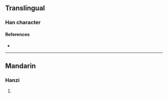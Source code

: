 {{character info/new}}
==Translingual==

===Han character===
{{Han char|rn=96|rad=玉|as=10|sn=14|four=|canj=MGHRB|ids=⿰𤣩師}}

====References====
* {{Han ref|kx=0738.200|dkj=21144|hdz=21131.030|uh=7461|ud=29793}}

----

==Mandarin==

===Hanzi===
{{cmn-hanzi|pin=[[sh]] ([[shi]])|wg=<sup>i</sup>}}

# {{rfdef|cmn|sort=玉10}}